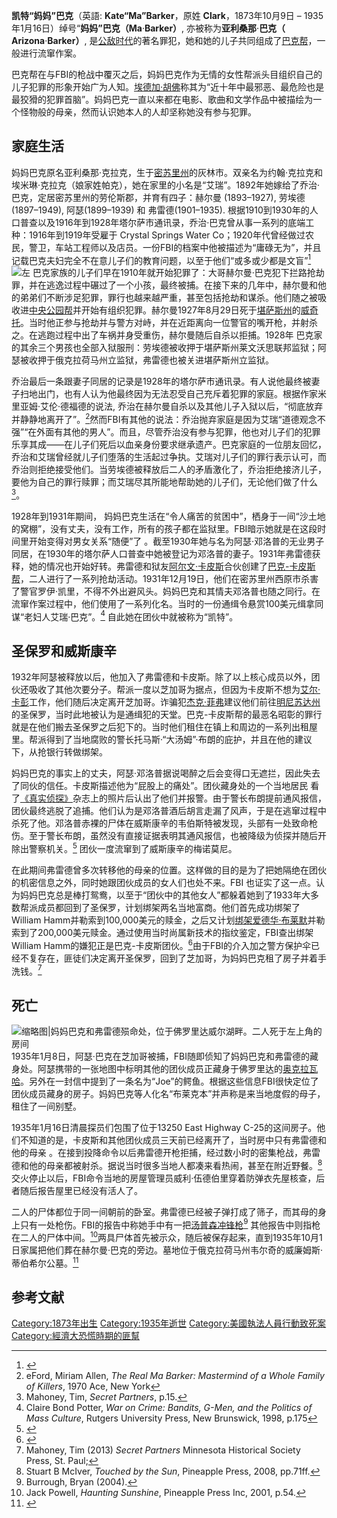 '''凯特“妈妈”巴克'''（英語: '''Kate“Ma”Barker'''，原姓 '''Clark'''，1873年10月9日 – 1935年1月16日）绰号“'''妈妈”巴克（Ma'''·'''Barker）''', 亦被称为'''亚利桑那'''·'''巴克（ Arizona'''·'''Barker）''', 是[[公敌时代|公敌时代]]的著名罪犯，她和她的儿子共同组成了[[巴克帮|巴克帮]]，一般进行流窜作案。

巴克帮在与FBI的枪战中覆灭之后，妈妈巴克作为无情的女性帮派头目组织自己的儿子犯罪的形象开始广为人知。[[埃德加·胡佛|埃德加·胡佛]]称其为“近十年中最邪恶、最危险也是最狡猾的犯罪首脑”。妈妈巴克一直以来都在电影、歌曲和文学作品中被描绘为一个怪物般的母亲，然而认识她本人的人却坚称她没有参与犯罪。

== 家庭生活 ==
妈妈巴克原名亚利桑那·克拉克，生于[[密苏里州|密苏里州]]的灰林市。双亲名为约翰·克拉克和埃米琳·克拉克（娘家姓帕克），她在家里的小名是“艾瑞”。1892年她嫁给了乔治·巴克，定居密苏里州的劳伦斯郡，并育有四子：赫尔曼 (1893–1927), 劳埃德 (1897–1949), 阿瑟(1899–1939) 和 弗雷德(1901–1935). 根据1910到1930年的人口普查以及1916年到1928年塔尔萨市通讯录，乔治·巴克曾从事一系列的底端工种：1916年到1919年受雇于 Crystal Springs Water Co；1920年代曾经做过农民，警卫，车站工程师以及店员。一份FBI的档案中他被描述为“庸碌无为”，并且记载巴克夫妇完全不在意儿子们的教育问题，以至于他们“或多或少都是文盲”<ref name="FBI">{{Cite web |url=http://vault.fbi.gov/barker-karpis-gang/bremer-investigation-summary/Barker-Karpis%20Gang%20Summary%20Part%201%20of%201 |title=Hoover, J. Edgar, "The Kidnapping of Edward Bremer", November 19, 1936 |accessdate=2017-02-14 |archive-date=2017-05-13 |archive-url=https://web.archive.org/web/20170513071831/https://vault.fbi.gov/barker-karpis-gang/bremer-investigation-summary/Barker-Karpis%20Gang%20Summary%20Part%201%20of%201 |dead-url=no }}</ref>
[[File:Herman_Barker.jpg|左]]
巴克家族的儿子们早在1910年就开始犯罪了：大哥赫尔曼·巴克犯下拦路抢劫罪，并在逃逸过程中碾过了一个小孩，最终被捕。在接下来的几年中，赫尔曼和他的弟弟们不断涉足犯罪，罪行也越来越严重，甚至包括抢劫和谋杀。他们随之被吸收进[[中央公园帮|中央公园帮]]并开始有组织犯罪。赫尔曼1927年8月29日死于[[堪萨斯州|堪萨斯州]]的[[威奇托|威奇托]]。当时他正参与抢劫并与警方对峙，并在近距离向一位警官的嘴开枪，并射杀之。在逃跑过程中出了车祸并身受重伤，赫尔曼随后自杀以拒捕。1928年 巴克家的其余三个男孩也全部入狱服刑：劳埃德被收押于堪萨斯州莱文沃思联邦监狱；阿瑟被收押于俄克拉荷马州立监狱，弗雷德也被关进堪萨斯州立监狱。

乔治最后一条跟妻子同居的记录是1928年的塔尔萨市通讯录。有人说他最终被妻子扫地出门，也有人认为他最终因为无法忍受自己充斥着犯罪的家庭。根据作家米里亚姆·艾伦·德福德的说法, 乔治在赫尔曼自杀以及其他儿子入狱以后，“彻底放弃并静静地离开了”。<ref>eFord, Miriam Allen, ''The Real Ma Barker: Mastermind of a Whole Family of Killers'', 1970 Ace, New York</ref>然而FBI有其他的说法：乔治抛弃家庭是因为艾瑞“道德观念不强”“在外面有其他的男人”。而且，尽管乔治没有参与犯罪，他也对儿子们的犯罪乐享其成——在儿子们死后以血亲身份要求继承遗产。巴克家庭的一位朋友回忆，乔治和艾瑞曾经就儿子们堕落的生活起过争执。艾瑞对儿子们的罪行表示认可，而乔治则拒绝接受他们。当劳埃德被释放后二人的矛盾激化了，乔治拒绝接济儿子，要他为自己的罪行赎罪；而艾瑞尽其所能地帮助她的儿子们，无论他们做了什么<ref name="tim">Mahoney, Tim, ''Secret Partners'', p.15.</ref>。

1928年到1931年期间， 妈妈巴克生活在“令人痛苦的贫困中”，栖身于一间“沙土地的窝棚”，没有丈夫，没有工作，所有的孩子都在监狱里。FBI暗示她就是在这段时间里开始变得对男女关系“随便”了 。截至1930年她与名为阿瑟·邓洛普的无业男子同居，在1930年的塔尔萨人口普查中她被登记为邓洛普的妻子。1931年弗雷德获释，她的情况也开始好转。弗雷德和狱友[[阿尔文·卡皮斯|阿尔文·卡皮斯]]合伙创建了[[巴克-卡皮斯帮|巴克-卡皮斯帮]]，二人进行了一系列抢劫活动。1931年12月19日，他们在密苏里州西原市杀害了警官罗伊·凯里，不得不外出避风头。妈妈巴克和其情夫邓洛普也随之同行。在流窜作案过程中，他们使用了一系列化名。当时的一份通缉令悬赏100美元缉拿同谋“老妇人艾瑞·巴克”。<ref name="Pot">Claire Bond Potter, ''War on Crime: Bandits, G-Men, and the Politics of Mass Culture'', Rutgers University Press, New Brunswick, 1998, p.175</ref> 自此她在团伙中就被称为“凯特”。

== 圣保罗和威斯康辛 ==
{{Multiple image}}1932年阿瑟被释放以后，他加入了弗雷德和卡皮斯。除了以上核心成员以外，团伙还吸收了其他次要分子。帮派一度以芝加哥为据点，但因为卡皮斯不想为[[艾尔·卡彭|艾尔·卡彭]]工作，他们随后决定离开芝加哥。诈骗犯[[杰克·菲弗|杰克·菲弗]]建议他们前往[[明尼苏达州|明尼苏达州]]的圣保罗，当时此地被认为是通缉犯的天堂。巴克-卡皮斯帮的最恶名昭彰的罪行就是在他们搬去圣保罗之后犯下的。当时他们租住在镇上和周边的一系列出租屋里。帮派得到了当地腐败的警长托马斯·“大汤姆”·布朗的庇护，并且在他的建议下，从抢银行转做绑架。

妈妈巴克的事实上的丈夫，阿瑟·邓洛普据说喝醉之后会变得口无遮拦，因此失去了同伙的信任。卡皮斯描述他为“屁股上的痛处”。团伙藏身处的一个当地居民 看了[[《真实侦探》|《真实侦探》]]杂志上的照片后认出了他们并报警。由于警长布朗提前通风报信，团伙最终逃脱了追捕。他们认为是邓洛普酒后胡言走漏了风声，于是在逃窜过程中杀死了他。邓洛普赤裸的尸体在威斯康辛的韦伯斯特被发现，头部有一处致命枪伤。至于警长布朗，虽然没有直接证据表明其通风报信，也被降级为侦探并随后开除出警察机关。<ref>{{Cite book|title=Secret Partners|last=Mahoney, Tim|date=2013|publisher=Minnesota Historical Society Press|page=244}}</ref> 团伙一度流窜到了威斯康辛的梅诺莫尼。

在此期间弗雷德曾多次转移他的母亲的位置。这样做的目的是为了把她隔绝在团伙的机密信息之外，同时她跟团伙成员的女人们也处不来。FBI 也证实了这一点。认为妈妈巴克总是棒打鸳鸯，以至于“团伙中的其他女人”都躲着她到了1933年大多数帮派成员都回到了圣保罗，计划绑架两名当地富商。他们首先成功绑架了William Hamm并勒索到100,000美元的赎金，之后又计划[[绑架爱德华·布莱默|绑架爱德华·布莱默]]并勒索到了200,000美元赎金。通过使用当时尚属新技术的指纹鉴定，FBI查出绑架William Hamm的嫌犯正是巴克-卡皮斯团伙。<ref>{{Cite web |url=https://www.fbi.gov/news/stories/2003/september/hamm090803 |title=存档副本 |accessdate=2017-02-14 |archive-date=2016-06-23 |archive-url=https://web.archive.org/web/20160623212747/https://www.fbi.gov/news/stories/2003/september/hamm090803 |dead-url=no }}</ref>由于FBI的介入加之警方保护伞已经不复存在，匪徒们决定离开圣保罗，回到了芝加哥，为妈妈巴克租了房子并着手洗钱。<ref>Mahoney, Tim (2013) ''Secret Partners'' Minnesota Historical Society Press, St. Paul;</ref>

== 死亡 ==
[[File:Barker_Cottage_on_Lake_Weir_in_Florida.jpg|缩略图|妈妈巴克和弗雷德殒命处，位于佛罗里达威尔湖畔。二人死于左上角的房间<br>
{{Coord|29.041319|-81.933408|region:US-FL_type:landmark|display=inline|name=Ma Barker hideout in Ocklawaha, Florida}}]]
1935年1月8日，阿瑟·巴克在芝加哥被捕，FBI随即侦知了妈妈巴克和弗雷德的藏身处。阿瑟携带的一张地图中标明其他的团伙成员正藏身于佛罗里达的[[奥克拉瓦哈|奥克拉瓦哈]]。另外在一封信中提到了一条名为“Joe”的鳄鱼。根据这些信息FBI很快定位了团伙成员藏身的房子。妈妈巴克等人化名“布莱克本”并声称是来当地度假的母子，租住了一间别墅。

1935年1月16日清晨探员们包围了位于13250 East Highway C-25的这间房子。他们不知道的是，卡皮斯和其他团伙成员三天前已经离开了，当时房中只有弗雷德和他的母亲 。在接到投降命令以后弗雷德开枪拒捕，经过数小时的密集枪战，弗雷德和他的母亲都被射杀。据说当时很多当地人都凑来看热闹，甚至在附近野餐。<ref name="stu">Stuart B McIver, ''Touched by the Sun'', Pineapple Press, 2008, pp.71ff.</ref>交火停止以后，FBI命令当地的房屋管理员威利·伍德伯里穿着防弹衣先屋核查，后者随后报告屋里已经没有活人了。

二人的尸体都位于同一间朝前的卧室。弗雷德已经被子弹打成了筛子，而其母的身上只有一处枪伤。FBI的报告中称她手中有一把[[汤普森冲锋枪|汤普森冲锋枪]]<ref name="burr">Burrough, Bryan (2004). </ref> 其他报告中则指枪在二人的尸体中间。<ref>Jack Powell, ''Haunting Sunshine'', Pineapple Press Inc, 2001, p.54.</ref>两具尸体首先被示众，随后被保存起来，直到1935年10月1日家属把他们葬在赫尔曼·巴克的旁边。墓地位于俄克拉荷马州韦尔奇的威廉姆斯·蒂伯希尔公墓。<ref>{{Coord|36.880831|-95.004009|region:US-OK_type:landmark|display=inline|name=Williams Timberhill Cemetery in Welch,Okla.}}</ref>

==参考文献==

{{Reflist|30em}}
[[Category:1873年出生|Category:1873年出生]]
[[Category:1935年逝世|Category:1935年逝世]]
[[Category:美國執法人員行動致死案|Category:美國執法人員行動致死案]]
[[Category:經濟大恐慌時期的匪幫|Category:經濟大恐慌時期的匪幫]]
